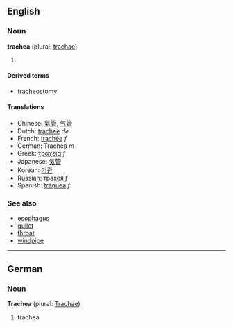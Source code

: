 ==English==
===Noun===
'''trachea''' (plural: [[trachae]])

# {{stub}}

====Derived terms====
*[[tracheostomy]]

====Translations====
*Chinese: [[氣管]], [[气管]]
*Dutch: [[trachee]] ''de''
*French: [[trachée]] ''f''
*German: Trachea ''m''
*Greek: [[τραχεία]] ''f''
*Japanese: [[気管]]
*Korean: [[기관]]
*Russian: [[трахея]] ''f''
*Spanish: [[tráquea]] ''f''

===See also===
*[[esophagus]]
*[[gullet]]
*[[throat]]
*[[windpipe]]

----

==German==
===Noun===
'''Trachea''' (plural: [[Trachae]])

# trachea